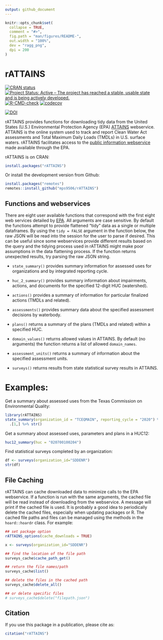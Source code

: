 ```yaml
---
output: github_document
---
```


<!-- README.md is generated from README.Rmd. Please edit that file -->

```r
knitr::opts_chunk$set(
  collapse = TRUE,
  comment = "#>",
  fig.path = "man/figures/README-",
  out.width = "100%",
  dev = "ragg_png",
  dpi = 200
)
```

# rATTAINS

<!-- badges: start -->
[![CRAN status](https://www.r-pkg.org/badges/version/rATTAINS)](https://cran.r-project.org/package=rATTAINS)
[![Project Status: Active – The project has reached a stable, usable state and is being actively developed.](https://www.repostatus.org/badges/latest/active.svg)](https://www.repostatus.org/#active)
[![R-CMD-check](https://github.com/mps9506/rATTAINS/workflows/R-CMD-check/badge.svg)](https://github.com/mps9506/rATTAINS/actions)
[![codecov](https://codecov.io/gh/mps9506/rATTAINS/branch/main/graph/badge.svg?token=J45QIKWA8E)](https://app.codecov.io/gh/mps9506/rATTAINS)

[![DOI](https://zenodo.org/badge/DOI/10.5281/zenodo.5469911.svg)](https://doi.org/10.5281/zenodo.5469911)
<!-- badges: end -->

rATTAINS provides functions for downloading tidy data from the United States (U.S.) Environmental Protection Agency (EPA) [ATTAINS](https://www.epa.gov/waterdata/attains) webservice. ATTAINS is the online system used to track and report Clean Water Act assessments and Total Maximum Daily Loads (TMDLs) in U.S. surface waters. rATTAINS facilitates access to the [public information webservice](https://www.epa.gov/waterdata/get-data-access-public-attains-data) made available through the EPA.

rATTAINS is on CRAN:
```r
install.packages("rATTAINS")
```


Or install the development version from Github:
```r
install.packages("remotes")
remotes::install_github("mps9506/rATTAINS")
```



## Functions and webservices

There are eight user available functions that correspond with the first eight web services detailed by [EPA](https://www.epa.gov/sites/default/files/2020-10/documents/attains_how_to_access_web_services_2020-10-28.pdf). All arguments are case sensitive. By default the functions attempt to provide flattened "tidy" data as a single or multiple dataframes. By using the `tidy = FALSE` argument in the function below, the raw JSON will be read into the session for the user to parse if desired. This can be useful since some webservices provide different results based on the query and the tidying process used in rATTAINS might make poor assumptions in the data flattening process. If the function returns unexpected results, try parsing the raw JSON string.


 - `state_summary()` provides summary information for assessed uses for organizations and by integrated reporting cycle.

 - `huc_2_summary()` provides summary information about impairments, actions, and documents for the specified 12-digit HUC (watershed).
 
 - `actions()` provides a summary of information for particular finalized actions (TMDLs and related).
 
 - `assessments()` provides summary data about the specified assessment decisions by waterbody.
 
 - `plans()` returns a summary of the plans (TMDLs and related) within a specified HUC.

 - `domain_values()` returns allowed values in ATTAINS. By default (no arguments) the function returns a list of allowed `domain_names`.

 - `assessment_units()` returns a summary of information about the specified assessment units. 
 
 - `surveys()` returns results from state statistical survey results in ATTAINS.


# Examples:

Get a summary about assessed uses from the Texas Commission on Environmental Quality:

```r
library(rATTAINS)
state_summary(organization_id = "TCEQMAIN", reporting_cycle = "2020") %>%
  .[1,] %>% str()
```

Get a summary about assessed uses, parameters and plans in a HUC12:

```r
huc12_summary(huc = "020700100204")

```

Find statistical surveys completed by an organization:

```r
df <- surveys(organization_id="SDDENR")
str(df)
```

## File Caching

rATTAINS can cache downloaded data to minimize calls to the EPA webservice. If a function is run with the same arguments, the cached file will be read instead of downloading from the webservice. A message will print if the cached file is used. It is probably a good idea to periodically delete the cached files, especially when updating packages or R. The cached file paths and files can be managed using the methods in the `hoard::hoardr` class. For example:

```r
## set package option
rATTAINS_options(cache_downloads = TRUE)

x <- surveys(organization_id="SDDENR")

## find the location of the file path
surveys_cache$cache_path_get()

## return the file names/path
surveys_cache$list()

## delete the files in the cached path
surveys_cache$delete_all()

## or delete specific files
# surveys_cache$delete("filepath.json")

```

## Citation

If you use this package in a publication, please cite as:

```r
citation("rATTAINS")
```

